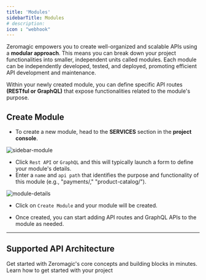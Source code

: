 ```yaml
---
title: 'Modules'
sidebarTitle: Modules
# description:   
icon : "webhook"
---
```



Zeromagic empowers you to create well-organized and scalable APIs using a **modular approach**. This means you can break down your project functionalities into smaller, independent units called modules. Each module can be independently developed, tested, and deployed, promoting efficient API development and maintenance.

Within your newly created module, you can define specific API routes **(RESTful or GraphQL)** that expose functionalities related to the module's purpose.


## Create Module

- To create a new module, head to the **SERVICES** section in the **project console**. 

![sidebar-module](/assets/images/sidebar-module.png)

- Click `Rest API` or `GraphQL` and this will typically launch a form to define your module's details.
- Enter a `name` and `api path` that identifies the purpose and functionality of this module (e.g., "payments/," "product-catalog/").

![module-details](/assets/images/module-details.png)

- Click on `Create Module` and your module will be created.

- Once created, you can start adding API routes and GraphQL APIs to the module as needed.

--- 
## Supported API Architecture

<CardGroup cols={2}>
  <Card
    title="Restapi"
    icon="square-code"
    href="/restapi/overview/"
  >
    Get started with Zeromagic's core concepts and building blocks in minutes. Learn how to get started with your project 
  </Card>
   <GraphQLCard />
</CardGroup>

